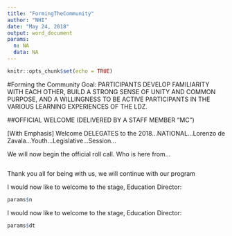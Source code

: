 ```yaml
---
title: "FormingTheCommunity"
author: "NHI"
date: "May 24, 2018"
output: word_document
params: 
  n: NA
  data: NA
---
```


```r
knitr::opts_chunk$set(echo = TRUE)
```

#Forming the Community
Goal: PARTICIPANTS DEVELOP FAMILIARITY WITH EACH OTHER, BUILD A STRONG SENSE OF UNITY AND COMMON PURPOSE, AND A WILLINGNESS TO BE ACTIVE PARTICIPANTS IN THE VARIOUS LEARNING EXPERIENCES OF THE LDZ. 

##OFFICIAL WELCOME
(DELIVERED BY A STAFF MEMBER “MC”)

[With Emphasis] Welcome DELEGATES to the 2018…NATIONAL…Lorenzo de Zavala…Youth…Legislative…Session…

We will now begin the official roll call. Who is here from…
```r

```

Thank you all for being with us, we will continue with our program

I would now like to welcome to the stage, Education Director: 
```r
params$n
```

I would now like to welcome to the stage, Education Director: 
```r
params$dt
```